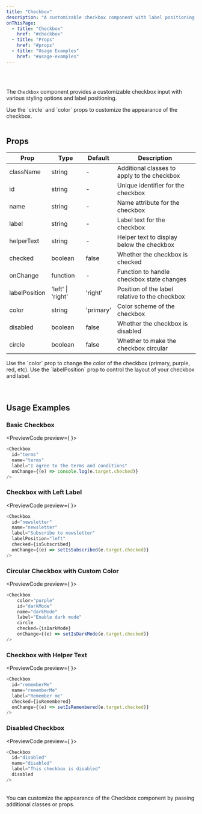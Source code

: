 ```yaml
---
title: "Checkbox"
description: "A customizable checkbox component with label positioning options"
onThisPage:
  - title: "Checkbox"
    href: "#checkbox"
  - title: "Props"
    href: "#props"
  - title: "Usage Examples"
    href: "#usage-examples"
---
```


<div id="checkbox" />

<Divider />

<br/>

<div className="flex w-full items-center justify-center">
    <Checkbox
        hover
        checked
    />
    <Checkbox
        color="green"
        border
        checked
    />
    <Checkbox
        color="yellow"
        circle
        checked
    />
    <Checkbox
        color="purple"
        circle
    />
    <Checkbox
        color="red"
        checked
    />
    <Checkbox
        checked
        color="green"
        disabled
    />
    <Checkbox
        color="purple"
        circle
        checked
    />
    <Checkbox
        color="primary"
        checked
    />
</div>

<br />

The `Checkbox` component provides a customizable checkbox input with various styling options and label positioning.

<Tip>
    Use the `circle` and `color` props to customize the appearance of the checkbox.
</Tip>

<br/>
<Divider />
<br/>

<div id="props" />

## Props

| Prop | Type | Default | Description |
|------|------|---------|-------------|
| className | string | - | Additional classes to apply to the checkbox |
| id | string | - | Unique identifier for the checkbox |
| name | string | - | Name attribute for the checkbox |
| label | string | - | Label text for the checkbox |
| helperText | string | - | Helper text to display below the checkbox |
| checked | boolean | false | Whether the checkbox is checked |
| onChange | function | - | Function to handle checkbox state changes |
| labelPosition | 'left' \| 'right' | 'right' | Position of the label relative to the checkbox |
| color | string | 'primary' | Color scheme of the checkbox |
| disabled | boolean | false | Whether the checkbox is disabled |
| circle | boolean | false | Whether to make the checkbox circular |

<Tip>
    Use the `color` prop to change the color of the checkbox
    (<span className="text-primary-500">primary</span>, <span className="text-purple-500">purple</span>, <span className="text-red-500">red</span>, etc).
</Tip>
<Info>
    Use the `labelPosition` prop to control the layout of your checkbox and label.
</Info>

<br/>
<br/>
<Divider />
<br/>

<div id="usage-examples" />

## Usage Examples

### Basic Checkbox
<PreviewCode preview={
    <Checkbox
        id="terms"
        name="terms"
        label="I agree to the terms and conditions"
        checked
    />
}>
```javascript
<Checkbox
  id="terms"
  name="terms"
  label="I agree to the terms and conditions"
  onChange={(e) => console.log(e.target.checked)}
/>
```
</PreviewCode>

### Checkbox with Left Label
<PreviewCode preview={
    <Checkbox
        id="newsletter"
        name="newsletter"
        label="Subscribe to newsletter"
        labelPosition="left"
    />
}>
```javascript
<Checkbox
  id="newsletter"
  name="newsletter"
  label="Subscribe to newsletter"
  labelPosition="left"
  checked={isSubscribed}
  onChange={(e) => setIsSubscribed(e.target.checked)}
/>
```
</PreviewCode>

### Circular Checkbox with Custom Color
<PreviewCode preview={
    <Checkbox
        color="purple"
        id="darkMode"
        name="darkMode"
        label="Enable dark mode"
        circle
        checked
    />
}>
```javascript
<Checkbox
    color="purple"
    id="darkMode"
    name="darkMode"
    label="Enable dark mode"
    circle
    checked={isDarkMode}
    onChange={(e) => setIsDarkMode(e.target.checked)}
/>
```
</PreviewCode>

### Checkbox with Helper Text
<PreviewCode preview={
    <Checkbox
        id="rememberMe"
        name="rememberMe"
        label="Remember me"
        helperText="Keep me logged in"
    />
}>
```javascript
<Checkbox
  id="rememberMe"
  name="rememberMe"
  label="Remember me"
  checked={isRemembered}
  onChange={(e) => setIsRemembered(e.target.checked)}
/>
```
</PreviewCode>

### Disabled Checkbox
<PreviewCode preview={
    <Checkbox
        id="disabled"
        name="disabled"
        label="This checkbox is disabled"
        disabled
    />
}>
```javascript
<Checkbox
  id="disabled"
  name="disabled"
  label="This checkbox is disabled"
  disabled
/>
```
</PreviewCode>

<br />

<Tip>
    You can customize the appearance of the Checkbox component by passing additional classes or props.
</Tip>

<br />
<br />